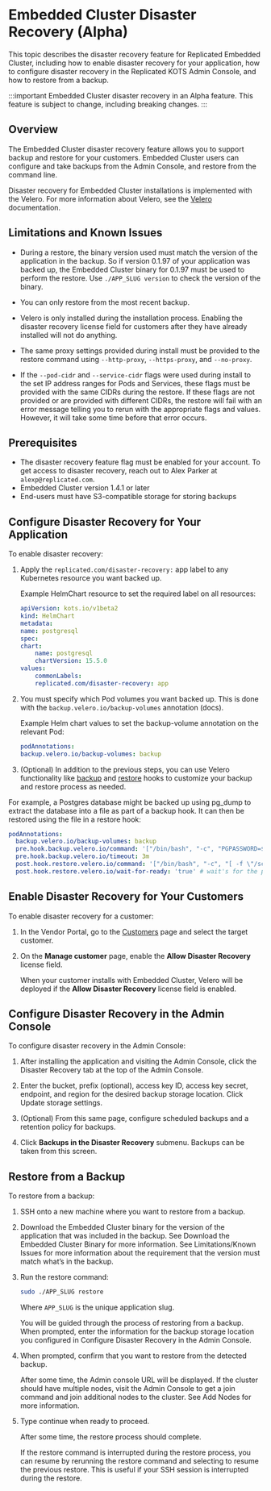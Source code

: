 # Embedded Cluster Disaster Recovery (Alpha)

This topic describes the disaster recovery feature for Replicated Embedded Cluster, including how to enable disaster recovery for your application, how to configure disaster recovery in the Replicated KOTS Admin Console, and how to restore from a backup.

:::important
Embedded Cluster disaster recovery in an Alpha feature. This feature is subject to change, including breaking changes.
:::

## Overview

The Embedded Cluster disaster recovery feature allows you to support backup and restore for your customers. Embedded Cluster users can configure and take backups from the Admin Console, and restore from the command line.

Disaster recovery for Embedded Cluster installations is implemented with the Velero. For more information about Velero, see the [Velero](https://velero.io/docs/v1.14/) documentation.

## Limitations and Known Issues

* During a restore, the binary version used must match the version of the application in the backup. So if version 0.1.97 of your application was backed up, the Embedded Cluster binary for 0.1.97 must be used to perform the restore. Use `./APP_SLUG version` to check the version of the binary.

* You can only restore from the most recent backup.

* Velero is only installed during the installation process. Enabling the disaster recovery license field for customers after they have already installed will not do anything.

* The same proxy settings provided during install must be provided to the restore command using `--http-proxy`, `--https-proxy`, and `--no-proxy`.

* If the `--pod-cidr` and `--service-cidr` flags were used during install to the set IP address ranges for Pods and Services, these flags must be provided with the same CIDRs during the restore. If these flags are not provided or are provided with different CIDRs, the restore will fail with an error message telling you to rerun with the appropriate flags and values. However, it will take some time before that error occurs.

## Prerequisites

* The disaster recovery feature flag must be enabled for your account. To get access to disaster recovery, reach out to Alex Parker at `alexp@replicated.com`.
* Embedded Cluster version 1.4.1 or later
* End-users must have S3-compatible storage for storing backups

## Configure Disaster Recovery for Your Application 

To enable disaster recovery:

1. Apply the `replicated.com/disaster-recovery:` app label to any Kubernetes resource you want backed up.

     Example HelmChart resource to set the required label on all resources:

    ```yaml
    apiVersion: kots.io/v1beta2
    kind: HelmChart
    metadata:
    name: postgresql
    spec:
    chart:
        name: postgresql
        chartVersion: 15.5.0
    values:
        commonLabels:
        replicated.com/disaster-recovery: app
    ```

1. You must specify which Pod volumes you want backed up. This is done with the `backup.velero.io/backup-volumes` annotation (docs).

     Example Helm chart values to set the backup-volume annotation on the relevant Pod:

    ```yaml
    podAnnotations:
    backup.velero.io/backup-volumes: backup
    ```

1. (Optional) In addition to the previous steps, you can use Velero functionality like [backup](https://velero.io/docs/main/backup-hooks/) and [restore](https://velero.io/docs/main/restore-hooks/) hooks to customize your backup and restore process as needed.

For example, a Postgres database might be backed up using pg_dump to extract the database into a file as part of a backup hook. It can then be restored using the file in a restore hook:

```yaml
podAnnotations:
  backup.velero.io/backup-volumes: backup
  pre.hook.backup.velero.io/command: '["/bin/bash", "-c", "PGPASSWORD=$POSTGRES_PASSWORD pg_dump -U {{repl ConfigOption "postgresql_username" }} -d {{repl ConfigOption "postgresql_database" }} -h 127.0.0.1 > /scratch/backup.sql"]'
  pre.hook.backup.velero.io/timeout: 3m
  post.hook.restore.velero.io/command: '["/bin/bash", "-c", "[ -f \"/scratch/backup.sql\" ] && PGPASSWORD=$POSTGRES_PASSWORD psql -U {{repl ConfigOption "postgresql_username" }} -h 127.0.0.1 -d {{repl ConfigOption "postgresql_database" }} -f /scratch/backup.sql && rm -f /scratch/backup.sql;"]'
  post.hook.restore.velero.io/wait-for-ready: 'true' # wait's for the pod to be ready before running the post-restore hook
  ```

## Enable Disaster Recovery for Your Customers

To enable disaster recovery for a customer:

1. In the Vendor Portal, go to the [Customers](https://vendor.replicated.com/customers) page and select the target customer.

1. On the **Manage customer** page, enable the **Allow Disaster Recovery** license field.
   
   When your customer installs with Embedded Cluster, Velero will be deployed if the **Allow Disaster Recovery** license field is enabled.
	
## Configure Disaster Recovery in the Admin Console

To configure disaster recovery in the Admin Console:

1. After installing the application and visiting the Admin Console, click the Disaster Recovery tab at the top of the Admin Console.

1. Enter the bucket, prefix (optional), access key ID, access key secret, endpoint, and region for the desired backup storage location. Click Update storage settings.

1. (Optional) From this same page, configure scheduled backups and a retention policy for backups.

1. Click **Backups in the Disaster Recovery** submenu. Backups can be taken from this screen.
	
## Restore from a Backup

To restore from a backup:

1. SSH onto a new machine where you want to restore from a backup.

1. Download the Embedded Cluster binary for the version of the application that was included in the backup. See Download the Embedded Cluster Binary for more information. See Limitations/Known Issues for more information about the requirement that the version must match what’s in the backup.

1. Run the restore command:

     ```bash
     sudo ./APP_SLUG restore
     ```
     Where `APP_SLUG` is the unique application slug.

     You will be guided through the process of restoring from a backup. When prompted, enter the information for the backup storage location you configured in Configure Disaster Recovery in the Admin Console.

1. When prompted, confirm that you want to restore from the detected backup.

     After some time, the Admin console URL will be displayed. If the cluster should have multiple nodes, visit the Admin Console to get a join command and join additional nodes to the cluster. See Add Nodes for more information.

1. Type continue when ready to proceed.

     After some time, the restore process should complete.

     If the restore command is interrupted during the restore process, you can resume by rerunning the restore command and selecting to resume the previous restore. This is useful if your SSH session is interrupted during the restore.
